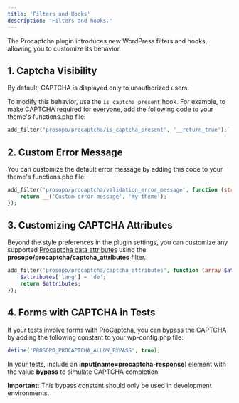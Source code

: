 ```yaml
---
title: 'Filters and Hooks'
description: 'Filters and hooks.'
---
```


The Procaptcha plugin introduces new WordPress filters and hooks, allowing you to customize its behavior.

## 1. Captcha Visibility

By default, CAPTCHA is displayed only to unauthorized users.

To modify this behavior, use the `is_captcha_present` hook. 
For example, to make CAPTCHA required for everyone, add the following code to your theme's functions.php file:

```php
add_filter('prosopo/procaptcha/is_captcha_present', '__return_true');`
```

## 2. Custom Error Message

You can customize the default error message by adding this code to your theme's functions.php file:

```php
add_filter('prosopo/procaptcha/validation_error_message', function (string $message): string {
    return __('Custom error message', 'my-theme');
});
```

## 3. Customizing CAPTCHA Attributes

Beyond the style preferences in the plugin settings, you can customize any supported [Procaptcha data attributes](https://docs.prosopo.io/en/basics/client-side-rendering/#procaptcha-options) using the **prosopo/procaptcha/captcha_attributes** filter.

```php
add_filter('prosopo/procaptcha/captcha_attributes', function (array $attributes): array {
    $attributes['lang'] = 'de';
    return $attributes;
});
```

## 4. Forms with CAPTCHA in Tests

If your tests involve forms with ProCaptcha, you can bypass the CAPTCHA by adding the following constant to your wp-config.php file:

```php
define('PROSOPO_PROCAPTCHA_ALLOW_BYPASS', true);
```

In your tests, include an **input[name=procaptcha-response]** element with the value **bypass** to simulate CAPTCHA completion.

**Important:** This bypass constant should only be used in development environments.
